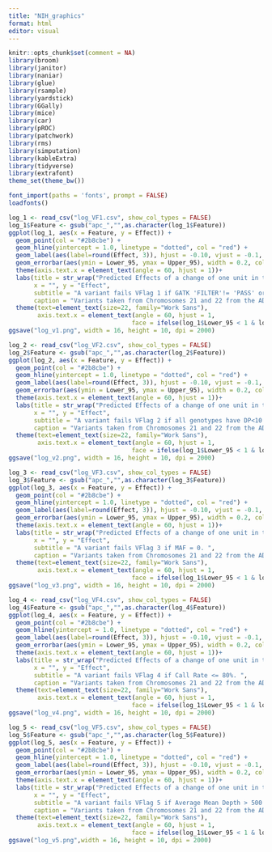 ---
title: "NIH_graphics"
format: html
editor: visual
---


```{r, message=FALSE}
knitr::opts_chunk$set(comment = NA) 
library(broom)
library(janitor) 
library(naniar)
library(glue)
library(rsample)
library(yardstick)
library(GGally)
library(mice)
library(car)
library(pROC)
library(patchwork)
library(rms)
library(simputation)
library(kableExtra)
library(tidyverse)
library(extrafont)
theme_set(theme_bw()) 
```


```{r}
font_import(paths = 'fonts', prompt = FALSE)
loadfonts()
```

```{r, fig.height=10, fig.width=18}
log_1 <- read_csv("log_VF1.csv", show_col_types = FALSE)
log_1$Feature <- gsub("apc_","",as.character(log_1$Feature))
ggplot(log_1, aes(x = Feature, y = Effect)) +
  geom_point(col = "#2b8cbe") +
  geom_hline(yintercept = 1.0, linetype = "dotted", col = "red") +
  geom_label(aes(label=round(Effect, 3)), hjust = -0.10, vjust = -0.1, size = 5) +
  geom_errorbar(aes(ymin = Lower_95, ymax = Upper_95), width = 0.2, col = "#2b8cbe", linewidth = 1.0) +
  theme(axis.text.x = element_text(angle = 60, hjust = 1))+
  labs(title = str_wrap("Predicted Effects of a change of one unit in the FAVOR aPCs on the odds of failing VFlag 1.", width = 70),
       x = "", y = "Effect",
       subtitle = "A variant fails VFlag 1 if GATK 'FILTER'!= 'PASS' or is in tranche >=99.7%. ",
       caption = "Variants taken from Chromosomes 21 and 22 from the ADSP R4 data release.") + 
  theme(text=element_text(size=22, family="Work Sans"),
        axis.text.x = element_text(angle = 60, hjust = 1, 
                                  face = ifelse(log_1$Lower_95 < 1 & log_1$Upper_95 > 1, "plain", "bold")))
ggsave("log_v1.png", width = 16, height = 10, dpi = 2000)

```



```{r, fig.height=10, fig.width=18, warning=FALSE}
log_2 <- read_csv("log_VF2.csv", show_col_types = FALSE)
log_2$Feature <- gsub("apc_","",as.character(log_2$Feature))
ggplot(log_2, aes(x = Feature, y = Effect)) +
  geom_point(col = "#2b8cbe") +
  geom_hline(yintercept = 1.0, linetype = "dotted", col = "red") +
  geom_label(aes(label=round(Effect, 3)), hjust = -0.10, vjust = -0.1, size = 5) +
  geom_errorbar(aes(ymin = Lower_95, ymax = Upper_95), width = 0.2, col = "#2b8cbe", linewidth = 1.0) +
  theme(axis.text.x = element_text(angle = 60, hjust = 1))+
  labs(title = str_wrap("Predicted Effects of a change of one unit in the FAVOR aPCs on the odds of failing VFlag 2.", width = 70),
       x = "", y = "Effect",
       subtitle = "A variant fails VFlag 2 if all genotypes have DP<10 and/or GQ<20. ",
       caption = "Variants taken from Chromosomes 21 and 22 from the ADSP R4 data release.") + 
  theme(text=element_text(size=22, family="Work Sans"),
        axis.text.x = element_text(angle = 60, hjust = 1, 
                                  face = ifelse(log_1$Lower_95 < 1 & log_1$Upper_95 > 1, "plain", "bold")))
ggsave("log_v2.png", width = 16, height = 10, dpi = 2000)

```


```{r, fig.height=14, fig.width=20}
log_3 <- read_csv("log_VF3.csv", show_col_types = FALSE)
log_3$Feature <- gsub("apc_","",as.character(log_3$Feature))
ggplot(log_3, aes(x = Feature, y = Effect)) +
  geom_point(col = "#2b8cbe") +
  geom_hline(yintercept = 1.0, linetype = "dotted", col = "red") +
  geom_label(aes(label=round(Effect, 3)), hjust = -0.10, vjust = -0.1, size = 5) +
  geom_errorbar(aes(ymin = Lower_95, ymax = Upper_95), width = 0.2, col = "#2b8cbe", linewidth = 1.0) +
  theme(axis.text.x = element_text(angle = 60, hjust = 1))+
  labs(title = str_wrap("Predicted Effects of a change of one unit in the FAVOR aPCs on the odds of failing VFlag 3.", width = 70),
       x = "", y = "Effect",
       subtitle = "A variant fails VFlag 3 if MAF = 0. ",
       caption = "Variants taken from Chromosomes 21 and 22 from the ADSP R4 data release.") + 
  theme(text=element_text(size=22, family="Work Sans"),
        axis.text.x = element_text(angle = 60, hjust = 1, 
                                  face = ifelse(log_1$Lower_95 < 1 & log_1$Upper_95 > 1, "plain", "bold")))
ggsave("log_v3.png", width = 16, height = 10, dpi = 2000)

```


```{r, fig.height=14, fig.width=20}
log_4 <- read_csv("log_VF4.csv", show_col_types = FALSE)
log_4$Feature <- gsub("apc_","",as.character(log_4$Feature))
ggplot(log_4, aes(x = Feature, y = Effect)) +
  geom_point(col = "#2b8cbe") +
  geom_hline(yintercept = 1.0, linetype = "dotted", col = "red") +
  geom_label(aes(label=round(Effect, 3)), hjust = -0.10, vjust = -0.1, size = 5) +
  geom_errorbar(aes(ymin = Lower_95, ymax = Upper_95), width = 0.2, col = "#2b8cbe", linewidth = 1.0) +
  theme(axis.text.x = element_text(angle = 60, hjust = 1))+
  labs(title = str_wrap("Predicted Effects of a change of one unit in the FAVOR aPCs on the odds of failing VFlag 4.", width = 70),
       x = "", y = "Effect",
       subtitle = "A variant fails VFlag 4 if Call Rate <= 80%. ",
       caption = "Variants taken from Chromosomes 21 and 22 from the ADSP R4 data release.") + 
  theme(text=element_text(size=22, family="Work Sans"),
        axis.text.x = element_text(angle = 60, hjust = 1, 
                                  face = ifelse(log_1$Lower_95 < 1 & log_1$Upper_95 > 1, "plain", "bold")))
ggsave("log_v4.png", width = 16, height = 10, dpi = 2000)

```



```{r, fig.height=14, fig.width=17}
log_5 <- read_csv("log_VF5.csv", show_col_types = FALSE)
log_5$Feature <- gsub("apc_","",as.character(log_5$Feature))
ggplot(log_5, aes(x = Feature, y = Effect)) +
  geom_point(col = "#2b8cbe") +
  geom_hline(yintercept = 1.0, linetype = "dotted", col = "red") +
  geom_label(aes(label=round(Effect, 3)), hjust = -0.10, vjust = -0.1, size = 4) +
  geom_errorbar(aes(ymin = Lower_95, ymax = Upper_95), width = 0.2, col = "#2b8cbe", linewidth = 1.0) +
  theme(axis.text.x = element_text(angle = 60, hjust = 1))+
  labs(title = str_wrap("Predicted Effects of a change of one unit in the FAVOR aPCs on the odds of failing VFlag 5.", width = 70),
       x = "", y = "Effect",
       subtitle = "A variant fails VFlag 5 if Average Mean Depth > 500 reads. ",
       caption = "Variants taken from Chromosomes 21 and 22 from the ADSP R4 data release.") + 
  theme(text=element_text(size=22, family="Work Sans"),
        axis.text.x = element_text(angle = 60, hjust = 1, 
                                  face = ifelse(log_1$Lower_95 < 1 & log_1$Upper_95 > 1, "plain", "bold")))
ggsave("log_v5.png",width = 16, height = 10, dpi = 2000)

```

